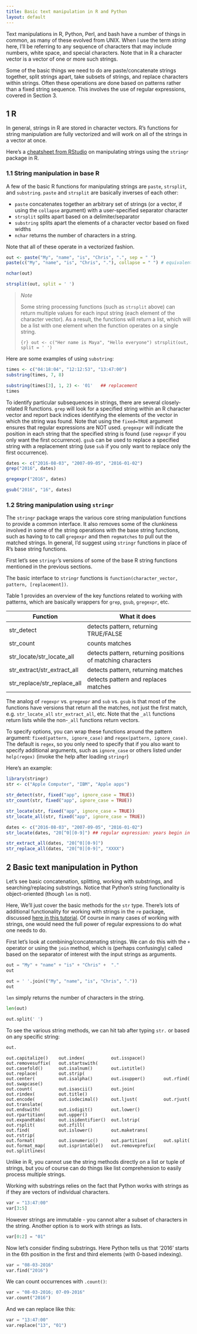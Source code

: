 ```yaml
---
title: Basic text manipulation in R and Python
layout: default
---
```


Text manipulations in R, Python, Perl, and bash have a number of things 
in common, as many of these evolved from UNIX. When I use the
term *string* here, I'll be referring to any sequence of characters
that may include numbers, white space, and special characters. Note that in R
a character vector is a vector of one or more such strings.  

Some of the basic things we need to do are paste/concatenate strings together,
split strings apart, take subsets of strings, and replace characters within strings.
Often these operations are done based on patterns rather than a fixed string 
sequence. This involves the use of regular expressions, covered in Section 3.

## 1 R

In general, strings in R are stored in character vectors. R's functions for string manipulation are fully vectorized and will work on all of the strings in a vector at once.


Here's a [cheatsheet from RStudio](https://raw.githubusercontent.com/rstudio/cheatsheets/main/strings.pdf) on manipulating strings using the `stringr` package in R.

### 1.1 String manipulation in base R

A few of the basic R functions for manipulating strings are `paste`,
`strsplit`, and `substring`. `paste` and `strsplit`
are basically inverses of each other:

- `paste` concatenates together an arbitrary set of strings (or a vector, if using the `collapse` argument) with a user-specified separator character
- `strsplit` splits apart based on a delimiter/separator
- `substring` splits apart the elements of a character vector based on fixed widths
- `nchar` returns the number of characters in a string.

Note that all of these operate in a vectorized fashion.


```r
out <- paste("My", "name", "is", "Chris", ".", sep = " ")
paste(c("My", "name", "is", "Chris", "."), collapse = " ") # equivalent

nchar(out)

strsplit(out, split = ' ')
```


> *Note*
>
> Some string processing functions (such as `strsplit` above) can return multiple values for each input string (each element of the character vector). As a result, the functions will return a list, which will be a list with one element when the function operates on a single string.
>
> ```{r}
> out <- c("Her name is Maya", "Hello everyone")
> strsplit(out, split = ' ')
> ```

Here are some examples of using `substring`:

```r
times <- c("04:18:04", "12:12:53", "13:47:00")
substring(times, 7, 8)
```

```r
substring(times[3], 1, 2) <- '01'   ## replacement
times
```


To identify particular subsequences in strings, there are several
closely-related R functions. `grep` will look for a specified string
within an R character vector and report back indices identifying the
elements of the vector in which the string was found. Note that using the
`fixed=TRUE` argument ensures that regular expressions are NOT
used. `gregexpr` will indicate the position in each string
that the specified string is found (use `regexpr` if you only
want the first occurrence). `gsub` can be used to replace a
specified string with a replacement string (use `sub` if you
only want to replace only the first occurrence). 


```r
dates <- c("2016-08-03", "2007-09-05", "2016-01-02")
grep("2016", dates)
```

```r
gregexpr("2016", dates)
```

```r
gsub("2016", "16", dates)
```

### 1.2 String manipulation using `stringr`

The `stringr` package wraps the various core string manipulation
functions to provide a common interface. It also removes some of the
clunkiness involved in some of the string operations with the base
string functions, such as having to to call `gregexpr` and
then `regmatches` to pull out the matched strings. In general, I'd suggest using `stringr` functions
in place of R's base string functions.

First let's see `stringr`'s versions of some of the base R string functions mentioned in the previous sections.

The basic interface to `stringr` functions is `function(character_vector, pattern, [replacement])`. 

Table 1 provides an overview of the key functions related to working with patterns, which are basically
wrappers for `grep`, `gsub`, `gregexpr`, etc.


|  Function                         | What it does
|-----------------------------------|---------------------------------------------------------------------
| str_detect                        |                 detects pattern, returning TRUE/FALSE
| str_count                         |                 counts matches
| str_locate/str_locate_all         |                  detects pattern, returning positions of matching characters
| str_extract/str_extract_all       |                  detects pattern, returning matches
| str_replace/str_replace_all       |                  detects pattern and replaces matches

The analog of `regexpr` vs. `gregexpr` and `sub`
vs. `gsub` is that most of the functions have versions that
return all the matches, not just the first match, e.g. `str_locate_all`
`str_extract_all`, etc. Note that the `_all` functions return
lists while the non-`_all` functions return vectors.


To specify options, you can wrap these functions around the pattern
argument: `fixed(pattern, ignore_case)` and `regex(pattern, ignore_case)`.
The default is `regex`, so you only need to specify that if you also want to 
specify additional arguments, such as `ignore_case` or others listed under `help(regex)` (invoke the help after loading `stringr`)

Here's an example:

```r
library(stringr)
str <- c("Apple Computer", "IBM", "Apple apps")

str_detect(str, fixed("app", ignore_case = TRUE))
str_count(str, fixed("app", ignore_case = TRUE))
```

```r
str_locate(str, fixed("app", ignore_case = TRUE))
str_locate_all(str, fixed("app", ignore_case = TRUE))
```

```r
dates <- c("2016-08-03", "2007-09-05", "2016-01-02")
str_locate(dates, "20[^0][0-9]") ## regular expression: years begin in 2010
```

```r
str_extract_all(dates, "20[^0][0-9]")
str_replace_all(dates, "20[^0][0-9]", "XXXX")
```

## 2 Basic text manipulation in Python

Let's see basic concatenation, splitting, working with substrings, and searching/replacing 
substrings. Notice that Python's string functionality is object-oriented (though `len` is not).

Here, We'll just cover the basic methods for the `str` type. There's lots of additional functionality for working with strings in the `re` package, discussed [here in this tutorial](http://berkeley-scf.github.io/tutorial-string-processing/regex#6-using-regex-in-python). Of course in many cases of working with strings, one would need the full power of regular expressions to do what one needs to do.

First let's look at combining/concatenating strings. We can do this with the `+` operator
or using the `join` method, which is (perhaps confusingly) called based on the separator
of interest with the input strings as arguments.

```python
out = "My" + "name" + "is" + "Chris" +  "."
out
```

```python
out = ' '.join(("My", "name", "is", "Chris", "."))
out
```

`len` simply returns the number of characters in the string.

```python
len(out) 
```

```python
out.split(' ')
```

To see the various string methods, we can hit tab after typing `str.` or based on any specific string:

```python
out.
```

```
out.capitalize()    out.index(          out.isspace()       out.removesuffix(   out.startswith(
out.casefold()      out.isalnum()       out.istitle()       out.replace(        out.strip(
out.center(         out.isalpha()       out.isupper()       out.rfind(          out.swapcase()
out.count(          out.isascii()       out.join(           out.rindex(         out.title()
out.encode(         out.isdecimal()     out.ljust(          out.rjust(          out.translate(
out.endswith(       out.isdigit()       out.lower()         out.rpartition(     out.upper()
out.expandtabs(     out.isidentifier()  out.lstrip(         out.rsplit(         out.zfill(
out.find(           out.islower()       out.maketrans(      out.rstrip(         
out.format(         out.isnumeric()     out.partition(      out.split(          
out.format_map(     out.isprintable()   out.removeprefix(   out.splitlines(     
```

Unlike in R, you cannot use the string methods directly on a list or tuple of strings, but you of course can do things like list comprehension to easily process multiple strings.

Working with substrings relies on the fact that Python works with strings as if they are vectors of individual characters.


```python
var = "13:47:00"
var[3:5]
```

However strings are immutable - you cannot alter a subset of characters in the string. Another option is to work with strings as lists.

```python
var[0:2] = "01"
```


Now let's consider finding substrings. Here Python tells us that '2016' starts in the 6th position in the first and third elements (with 0-based indexing).


```python
var = "08-03-2016"
var.find("2016")
```

We can count occurrences with `.count()`:

```python
var = "08-03-2016; 07-09-2016"
var.count("2016")
```

And we can replace like this:

```python
var = "13:47:00"
var.replace("13", "01")
```



